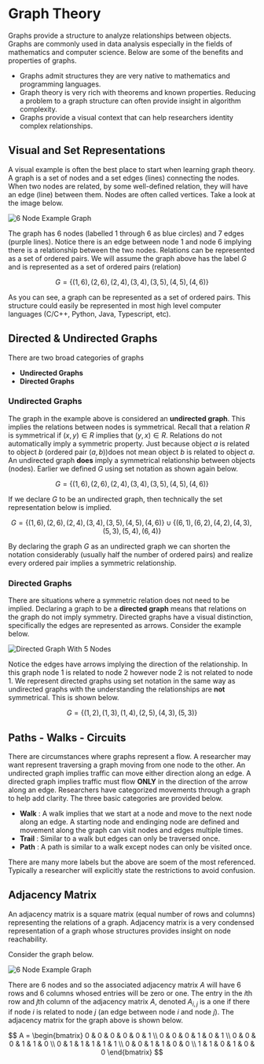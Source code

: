 # Graph Theory

Graphs provide a structure to analyze relationships between objects.  Graphs are commonly used in data analysis especially in the fields of mathematics and computer science.  Below are some of the benefits and properties of graphs.

* Graphs admit structures they are very native to mathematics and programming languages. 
* Graph theory is very rich with theorems and known properties.  Reducing a problem to a graph structure can often provide insight in algorithm complexity.
* Graphs provide a visual context that can help researchers identity complex relationships. 

## Visual and Set Representations

A visual example is often the best place to start when learning graph theory.  A graph is a set of nodes and a set edges (lines) connecting the nodes.  When two nodes are related, by some well-defined relation, they will have an edge (line) between them.  Nodes are often called vertices. Take a look at the image below.

![6 Node Example Graph](https://abstract-classroom-teaching.s3.amazonaws.com/mathematics/graph_theory/introduction/graph1.png)

The graph has 6 nodes (labelled 1 through 6 as blue circles) and 7 edges (purple lines).  Notice there is an edge between node 1 and node 6 implying there is a relationship between the two nodes.  Relations can be represented as a set of ordered pairs.  We will assume the graph above has the label $G$ and is represented as a set of ordered pairs (relation)

$$G = \{(1,6), (2,6), (2,4),(3,4),(3,5), (4,5), (4,6)\}$$

As you can see, a graph can be represented as a set of ordered pairs.  This structure could easily be represented in most high level computer languages (C/C++, Python, Java, Typescript, etc).

## Directed & Undirected Graphs 

There are two broad categories of graphs 

* **Undirected Graphs**
* **Directed Graphs**

### Undirected Graphs

The graph in the example above is considered an **undirected graph**.   This implies the relations between nodes is symmetrical. Recall that a relation $R$ is symmetrical if $(x,y) \in R$ implies that $(y,x) \in R$.  Relations do not automatically imply a symmetric property.  Just because object $a$ is related to object $b$ (ordered pair $(a,b)$)does not mean object $b$ is related to object $a$.  An undirected graph **does** imply a symmetrical relationship between objects (nodes).   Earlier we defined $G$ using set notation as shown again below. 

$$G = \{(1,6), (2,6), (2,4),(3,4),(3,5), (4,5), (4,6)\}$$

If we declare $G$ to be an undirected graph, then technically the set representation below is implied. 

$$G = \{(1,6), (2,6), (2,4),(3,4),(3,5), (4,5), (4,6)\} \cup \{(6,1), (6,2), (4,2),(4,3),(5,3), (5,4), (6,4)\}$$

By declaring the graph $G$ as an undirected graph we can shorten the notation considerably (usually half the number of ordered pairs) and realize every ordered pair implies a symmetric relationship.

### Directed Graphs

There are situations where a symmetric relation does not need to be implied.  Declaring a graph to be a **directed graph** means that relations on the graph do not imply symmetry.  Directed graphs have a visual distinction, specifically the edges are represented as arrows.  Consider the example below. 

![Directed Graph With 5 Nodes](https://abstract-classroom-teaching.s3.amazonaws.com/mathematics/graph_theory/introduction/graph2.png)

Notice the edges have arrows implying the direction of the relationship.  In this graph node 1 is related to node 2 however node 2 is not related to node 1.  We represent directed graphs using set notation in the same way as undirected graphs with the understanding the relationships are **not** symmetrical.  This is shown below. 

$$G = \{(1,2),(1,3),(1,4),(2,5),(4,3),(5,3)\}$$


## Paths - Walks - Circuits

There are circumstances where graphs represent a flow.  A researcher may want represent traversing a graph moving from one node to the other.  An undirected graph implies traffic can move either direction along an edge.  A directed graph implies traffic must flow **ONLY** in the direction of the arrow along an edge. Researchers have categorized movements through a graph to help add clarity. The three basic categories are provided below.

* **Walk** : A walk implies that we start at a node and move to the next node along an edge.  A starting node and endinging node are defined and movement along the graph can visit nodes and edges multiple times. 
* **Trail** : Similar to a walk but edges can only be traversed once.
* **Path** : A path is similar to a walk except nodes can only be visited once. 


There are many more labels but the above are soem of the most referenced. Typically a researcher will explicitly state the restrictions to avoid confusion. 

## Adjacency Matrix

An adjacency matrix is a square matrix (equal number of rows and columns) representing the relations of a graph. Adjacency matrix is a very condensed representation of a graph whose structures provides insight on node reachability. 

Consider the graph below. 

![6 Node Example Graph](https://abstract-classroom-teaching.s3.amazonaws.com/mathematics/graph_theory/introduction/graph1.png)

There are 6 nodes and so the associated adjacency matrix $A$ will have 6 rows and 6 columns whosed entries will be zero or one.   The entry in the $i$th row and $j$th column of the adjacency matrix $A$, denoted $A_{i,j}$ is a one if there if node $i$ is related to node $j$ (an edge between node $i$ and node $j$).  The adjacency matrix for the graph above is shown below. 

$$
A = \begin{bmatrix}
0 & 0 & 0 & 0 & 0 & 1 \\
0 & 0 & 0 & 1 & 0 & 1 \\
0 & 0 & 0 & 1 & 1 & 0 \\
0 & 1 & 1 & 1 & 1 & 1 \\
0 & 0 & 1 & 1 & 0 & 0 \\
1 & 1 & 0 & 1 & 0 & 0 
\end{bmatrix}
$$

